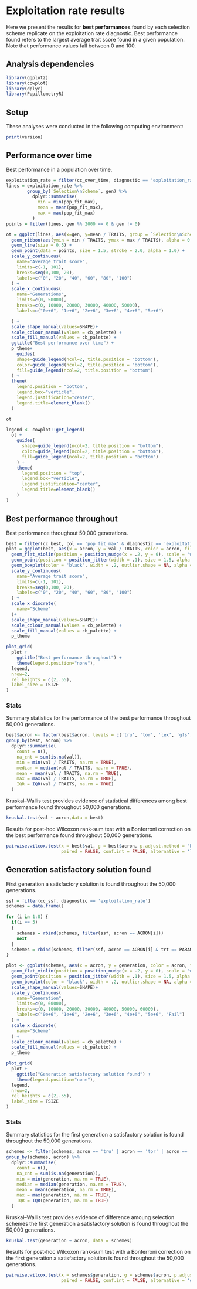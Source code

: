 # Exploitation rate results

Here we present the results for **best performances** found by each selection scheme replicate on the exploitation rate diagnostic.
Best performance found refers to the largest average trait score found in a given population.
Note that performance values fall between 0 and 100.

## Analysis dependencies

```{r, message=FALSE}
library(ggplot2)
library(cowplot)
library(dplyr)
library(PupillometryR)
```

## Setup

These analyses were conducted in the following computing environment:

```{r}
print(version)
```

## Performance over time

Best performance in a population over time.

```{r, warning=FALSE}
exploitation_rate = filter(cc_over_time, diagnostic == 'exploitation_rate')
lines = exploitation_rate %>%
        group_by(`Selection\nScheme`, gen) %>%
          dplyr::summarise(
            min = min(pop_fit_max),
            mean = mean(pop_fit_max),
            max = max(pop_fit_max)
          )
points = filter(lines, gen %% 2000 == 0 & gen != 0)

ot = ggplot(lines, aes(x=gen, y=mean / TRAITS, group = `Selection\nScheme`, fill =`Selection\nScheme`, color = `Selection\nScheme`, shape = `Selection\nScheme`)) +
  geom_ribbon(aes(ymin = min / TRAITS, ymax = max / TRAITS), alpha = 0.1) +
  geom_line(size = 0.5) +
  geom_point(data = points, size = 1.5, stroke = 2.0, alpha = 1.0) +
  scale_y_continuous(
    name="Average trait score",
    limits=c(-1, 101),
    breaks=seq(0,100, 20),
    labels=c("0", "20", "40", "60", "80", "100")
  ) +
  scale_x_continuous(
    name="Generations",
    limits=c(0, 50000),
    breaks=c(0, 10000, 20000, 30000, 40000, 50000),
    labels=c("0e+6", "1e+6", "2e+6", "3e+6", "4e+6", "5e+6")

  ) +
  scale_shape_manual(values=SHAPE)+
  scale_colour_manual(values = cb_palette) +
  scale_fill_manual(values = cb_palette) +
  ggtitle("Best performance over time") +
  p_theme+
    guides(
    shape=guide_legend(ncol=2, title.position = "bottom"),
    color=guide_legend(ncol=2, title.position = "bottom"),
    fill=guide_legend(ncol=2, title.position = "bottom")
  ) +
  theme(
    legend.position = "bottom",
    legend.box="verticle",
    legend.justification="center",
    legend.title=element_blank()
  )

ot
```

```{r, echo = FALSE}
legend <- cowplot::get_legend(
  ot +
    guides(
      shape=guide_legend(ncol=2, title.position = "bottom"),
      color=guide_legend(ncol=2, title.position = "bottom"),
      fill=guide_legend(ncol=2, title.position = "bottom")
    ) +
    theme(
      legend.position = "top",
      legend.box="verticle",
      legend.justification="center",
      legend.title=element_blank()
    )
)
```

## Best performance throughout

Best performance throughout 50,000 generations.

```{r}
best = filter(cc_best, col == 'pop_fit_max' & diagnostic == 'exploitation_rate')
plot = ggplot(best, aes(x = acron, y = val / TRAITS, color = acron, fill = acron, shape = acron)) +
  geom_flat_violin(position = position_nudge(x = .2, y = 0), scale = 'width', alpha = 0.2) +
  geom_point(position = position_jitter(width = .1), size = 1.5, alpha = 1.0) +
  geom_boxplot(color = 'black', width = .2, outlier.shape = NA, alpha = 0.0) +
  scale_y_continuous(
    name="Average trait score",
    limits=c(-1, 101),
    breaks=seq(0,100, 20),
    labels=c("0", "20", "40", "60", "80", "100")
  ) +
  scale_x_discrete(
    name="Scheme"
  )+
  scale_shape_manual(values=SHAPE)+
  scale_colour_manual(values = cb_palette) +
  scale_fill_manual(values = cb_palette) +
  p_theme

plot_grid(
  plot +
    ggtitle("Best performance throughout") +
    theme(legend.position="none"),
  legend,
  nrow=2,
  rel_heights = c(2,.55),
  label_size = TSIZE
)
```

### Stats

Summary statistics for the performance of the best performance throughout 50,000 generations.

```{r}
best$acron <- factor(best$acron, levels = c('tru', 'tor', 'lex', 'gfs', 'pfs', 'nds', 'nov', 'ran'))
group_by(best, acron) %>%
  dplyr::summarise(
    count = n(),
    na_cnt = sum(is.na(val)),
    min = min(val / TRAITS, na.rm = TRUE),
    median = median(val / TRAITS, na.rm = TRUE),
    mean = mean(val / TRAITS, na.rm = TRUE),
    max = max(val / TRAITS, na.rm = TRUE),
    IQR = IQR(val / TRAITS, na.rm = TRUE)
  )
```

Kruskal–Wallis test provides evidence of statistical differences among best performance found throughout 50,000 generations.

```{r}
kruskal.test(val ~ acron,data = best)
```

Results for post-hoc Wilcoxon rank-sum test with a Bonferroni correction on the best performance found throughout 50,000 generations.

```{r}
pairwise.wilcox.test(x = best$val, g = best$acron, p.adjust.method = "bonferroni",
                     paired = FALSE, conf.int = FALSE, alternative = 'l')
```

## Generation satisfactory solution found

First generation a satisfactory solution is found throughout the 50,000 generations.

```{r, warning=FALSE}
ssf = filter(cc_ssf, diagnostic == 'exploitation_rate')
schemes = data.frame()

for (i in 1:8) {
  if(i == 5)
  {
    schemes = rbind(schemes, filter(ssf, acron == ACRON[i]))
    next
  }
  schemes = rbind(schemes, filter(ssf, acron == ACRON[i] & trt == PARAM[i]))
}

plot <- ggplot(schemes, aes(x = acron, y = generation, color = acron, fill = acron, shape = acron)) +
  geom_flat_violin(position = position_nudge(x = .2, y = 0), scale = 'width', alpha = 0.2) +
  geom_point(position = position_jitter(width = .1), size = 1.5, alpha = 1.0) +
  geom_boxplot(color = 'black', width = .2, outlier.shape = NA, alpha = 0.0) +
  scale_shape_manual(values=SHAPE)+
  scale_y_continuous(
    name="Generation",
    limits=c(0, 60000),
    breaks=c(0, 10000, 20000, 30000, 40000, 50000, 60000),
    labels=c("0e+6", "1e+6", "2e+6", "3e+6", "4e+6", "5e+6", "Fail")
  ) +
  scale_x_discrete(
    name="Scheme"
  ) +
  scale_colour_manual(values = cb_palette) +
  scale_fill_manual(values = cb_palette) +
  p_theme

plot_grid(
  plot +
    ggtitle("Generation satisfactory solution found") +
    theme(legend.position="none"),
  legend,
  nrow=2,
  rel_heights = c(2,.55),
  label_size = TSIZE
)
```

### Stats

Summary statistics for the first generation a satisfactory solution is found throughout the 50,000 generations.

```{r}
schemes <- filter(schemes, acron == 'tru' | acron == 'tor' | acron == 'lex')
group_by(schemes, acron) %>%
  dplyr::summarise(
    count = n(),
    na_cnt = sum(is.na(generation)),
    min = min(generation, na.rm = TRUE),
    median = median(generation, na.rm = TRUE),
    mean = mean(generation, na.rm = TRUE),
    max = max(generation, na.rm = TRUE),
    IQR = IQR(generation, na.rm = TRUE)
  )
```

Kruskal–Wallis test provides evidence of difference amoung selection schemes the first generation a satisfactory solution is found throughout the 50,000 generations.

```{r}
kruskal.test(generation ~ acron, data = schemes)
```

Results for post-hoc Wilcoxon rank-sum test with a Bonferroni correction on the first generation a satisfactory solution is found throughout the 50,000 generations.

```{r}
pairwise.wilcox.test(x = schemes$generation, g = schemes$acron, p.adjust.method = "bonferroni",
                     paired = FALSE, conf.int = FALSE, alternative = 'g')
```
